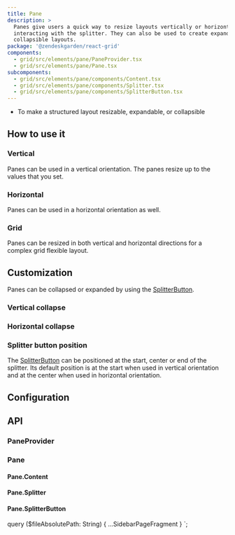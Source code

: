 ```yaml
---
title: Pane
description: >
  Panes give users a quick way to resize layouts vertically or horizontally by
  interacting with the splitter. They can also be used to create expandable or
  collapsible layouts.
package: '@zendeskgarden/react-grid'
components:
  - grid/src/elements/pane/PaneProvider.tsx
  - grid/src/elements/pane/Pane.tsx
subcomponents:
  - grid/src/elements/pane/components/Content.tsx
  - grid/src/elements/pane/components/Splitter.tsx
  - grid/src/elements/pane/components/SplitterButton.tsx
---
```


<Usage>
  <Use>
    <ul>
      <li>To make a structured layout resizable, expandable, or collapsible</li>
    </ul>
  </Use>
</Usage>

## How to use it

### Vertical

Panes can be used in a vertical orientation. The panes resize up to the values
that you set.


<CodeExample code={PaneVerticalCode}>
  <PaneVertical />
</CodeExample>

### Horizontal

Panes can be used in a horizontal orientation as well.


<CodeExample code={PaneHorizontalCode}>
  <PaneHorizontal />
</CodeExample>

### Grid

Panes can be resized in both vertical and horizontal directions for a complex
grid flexible layout.


<CodeExample code={PaneGridCode}>
  <PaneGrid />
</CodeExample>

## Customization

Panes can be collapsed or expanded by using the [SplitterButton](#panesplitterbutton).

### Vertical collapse


<CodeExample code={PaneVerticalCollapseCode}>
  <PaneVerticalCollapse />
</CodeExample>

### Horizontal collapse


<CodeExample code={PaneHorizontalCollapseCode}>
  <PaneHorizontalCollapse />
</CodeExample>

### Splitter button position

The [SplitterButton](#panesplitterbutton) can be positioned at the start, center or end of the
splitter. Its default position is at the start when used in vertical orientation and at the
center when used in horizontal orientation.


<CodeExample code={SplitterButtonPositionCode}>
  <SplitterButtonPosition />
</CodeExample>

## Configuration

<Configuration reactPackage={props.data.mdx.package} components={props.data.mdx.components} />

## API

### PaneProvider

<Component components={props.data.mdx.components} componentName="paneProvider" />

<PropSheet components={props.data.mdx.components} componentName="paneProvider" />

### Pane

<Component components={props.data.mdx.components} componentName="pane" />

<PropSheet components={props.data.mdx.components} componentName="pane" />

#### Pane.Content

<Component components={props.data.mdx.subcomponents} componentName="pane.content" />

<PropSheet components={props.data.mdx.subcomponents} componentName="pane.content" />

#### Pane.Splitter

<Component components={props.data.mdx.subcomponents} componentName="pane.splitter" />

<PropSheet components={props.data.mdx.subcomponents} componentName="pane.splitter" />

#### Pane.SplitterButton

<Component components={props.data.mdx.subcomponents} componentName="pane.splitterButton" />

<PropSheet components={props.data.mdx.subcomponents} componentName="pane.splitterButton" />


  query ($fileAbsolutePath: String) {
    ...SidebarPageFragment
  }
`;
